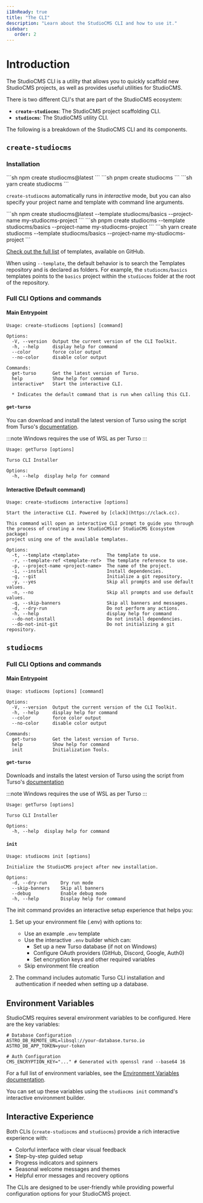 ```yaml
---
i18nReady: true
title: "The CLI"
description: "Learn about the StudioCMS CLI and how to use it."
sidebar:
   order: 2
---
```



# Introduction

The StudioCMS CLI is a utility that allows you to quickly scaffold new StudioCMS projects, as well as provides useful utilities for StudioCMS.

There is two different CLI's that are part of the StudioCMS ecosystem:

- **`create-studiocms`**: The StudioCMS project scaffolding CLI.
- **`studiocms`**: The StudioCMS utility CLI.

The following is a breakdown of the StudioCMS CLI and its components.

## `create-studiocms`

### Installation

<Tabs syncKey='pkgs'>
  <TabItem label="npm" icon="seti:npm">
  ```sh
  npm create studiocms@latest
  ```
  </TabItem>
  <TabItem label="pnpm" icon="pnpm">
  ```sh
  pnpm create studiocms
  ```
  </TabItem>
  <TabItem label="yarn" icon="seti:yarn">
  ```sh
  yarn create studiocms
  ```
  </TabItem>
</Tabs>

`create-studiocms` automatically runs in _interactive_ mode, but you can also specify your project name and template with command line arguments.

<Tabs syncKey='pkgs'>
  <TabItem label="npm" icon="seti:npm">
  ```sh
  npm create studiocms@latest --template studiocms/basics --project-name my-studiocms-project
  ```
  </TabItem>
  <TabItem label="pnpm" icon="pnpm">
  ```sh
  pnpm create studiocms --template studiocms/basics --project-name my-studiocms-project
  ```
  </TabItem>
  <TabItem label="yarn" icon="seti:yarn">
  ```sh
  yarn create studiocms --template studiocms/basics --project-name my-studiocms-project
  ```
  </TabItem>
</Tabs>

[Check out the full list][templates] of templates, available on GitHub.

When using `--template`, the default behavior is to search the Templates repository and is declared as folders. For example, the `studiocms/basics` templates points to the `basics` project within the `studiocms` folder at the root of the repository.

### Full CLI Options and commands

#### Main Entrypoint

```log
Usage: create-studiocms [options] [command]

Options:
  -V, --version  Output the current version of the CLI Toolkit.
  -h, --help     display help for command
  --color        force color output
  --no-color     disable color output

Commands:
  get-turso      Get the latest version of Turso.
  help           Show help for command
  interactive*   Start the interactive CLI.

  * Indicates the default command that is run when calling this CLI.
```

#### `get-turso`

You can download and install the latest version of Turso using the script from
Turso's [documentation](https://docs.turso.tech/cli/installation).

:::note
Windows requires the use of WSL as per Turso
:::

```log
Usage: getTurso [options]

Turso CLI Installer

Options:
  -h, --help  display help for command
```

#### Interactive (Default command)

```log
Usage: create-studiocms interactive [options]

Start the interactive CLI. Powered by [clack](https://clack.cc).

This command will open an interactive CLI prompt to guide you through
the process of creating a new StudioCMS(or StudioCMS Ecosystem package)
project using one of the available templates.

Options:
  -t, --template <template>          The template to use.
  -r, --template-ref <template-ref>  The template reference to use.
  -p, --project-name <project-name>  The name of the project.
  -i, --install                      Install dependencies.
  -g, --git                          Initialize a git repository.
  -y, --yes                          Skip all prompts and use default values.
  -n, --no                           Skip all prompts and use default values.
  -q, --skip-banners                 Skip all banners and messages.
  -d, --dry-run                      Do not perform any actions.
  -h, --help                         display help for command
  --do-not-install                   Do not install dependencies.
  --do-not-init-git                  Do not initializing a git repository.
```

## `studiocms`

### Full CLI Options and commands

#### Main Entrypoint

```log
Usage: studiocms [options] [command]

Options:
  -V, --version  Output the current version of the CLI Toolkit.
  -h, --help     display help for command
  --color        force color output
  --no-color     disable color output

Commands:
  get-turso      Get the latest version of Turso.
  help           Show help for command
  init           Initialization Tools.
```

#### `get-turso`

Downloads and installs the latest version of Turso using the script from
Turso's [documentation](https://docs.turso.tech/cli/installation)

:::note
Windows requires the use of WSL as per Turso
:::

```log
Usage: getTurso [options]

Turso CLI Installer

Options:
  -h, --help  display help for command
```

#### `init`

```log
Usage: studiocms init [options]

Initialize the StudioCMS project after new installation.

Options:
  -d, --dry-run     Dry run mode
  --skip-banners    Skip all banners
  --debug           Enable debug mode
  -h, --help        Display help for command
```

The init command provides an interactive setup experience that helps you:

1. Set up your environment file (.env) with options to:
   - Use an example `.env` template
   - Use the interactive `.env` builder which can:
     - Set up a new Turso database (if not on Windows)
     - Configure OAuth providers (GitHub, Discord, Google, Auth0)
     - Set encryption keys and other required variables
   - Skip environment file creation

2. The command includes automatic Turso CLI installation and authentication if needed when setting up a database.

## Environment Variables

StudioCMS requires several environment variables to be configured. Here are the key variables:

```dotenv
# Database Configuration
ASTRO_DB_REMOTE_URL=libsql://your-database.turso.io
ASTRO_DB_APP_TOKEN=your-token

# Auth Configuration
CMS_ENCRYPTION_KEY="..." # Generated with openssl rand --base64 16
```

<ReadMore>For a full list of environment variables, see the [Environment Variables documentation](/start-here/environment-variables/).</ReadMore>

You can set up these variables using the `studiocms init` command's interactive environment builder.

## Interactive Experience

Both CLIs (`create-studiocms` and `studiocms`) provide a rich interactive experience with:

- Colorful interface with clear visual feedback
- Step-by-step guided setup
- Progress indicators and spinners
- Seasonal welcome messages and themes
- Helpful error messages and recovery options

The CLIs are designed to be user-friendly while providing powerful configuration options for your StudioCMS project.

[templates]: https://github.com/withstudiocms/templates